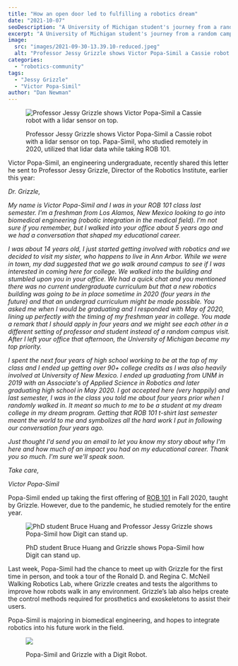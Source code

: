 ```yaml
---
title: "How an open door led to fulfilling a robotics dream"
date: "2021-10-07"
seoDescription: "A University of Michigan student's journey from a random campus visit to a robotics degree."
excerpt: "A University of Michigan student's journey from a random campus visit to a robotics degree."
image:
  src: "images/2021-09-30-13.39.10-reduced.jpeg"
  alt: "Professor Jessy Grizzle shows Victor Popa-Simil a Cassie robot with a lidar sensor on top."
categories:
  - "robotics-community"
tags:
  - "Jessy Grizzle"
  - "Victor Popa-Simil"
author: "Dan Newman"
---
```


<figure>

![Professor Jessy Grizzle shows Victor Popa-Simil a Cassie robot with a lidar sensor on top.](images/2021-09-30-13.38.39-reduced-1024x683.jpeg)

<figcaption>

Professor Jessy Grizzle shows Victor Popa-Simil a Cassie robot with a lidar sensor on top. Papa-Simil, who studied remotely in 2020, utilized that lidar data while taking ROB 101.

</figcaption>

</figure>

Victor Popa-Simil, an engineering undergraduate, recently shared this letter he sent to Professor Jessy Grizzle, Director of the Robotics Institute, earlier this year:

_Dr. Grizzle,_

_My name is Victor Popa-Simil and I was in your ROB 101 class last semester. I'm a freshman from Los Alamos, New Mexico looking to go into biomedical engineering (robotic integration in the medical field). I'm not sure if you remember, but I walked into your office about 5 years ago and we had a conversation that shaped my educational career._



_I was about 14 years old, I just started getting involved with robotics and we decided to visit my sister, who happens to live in Ann Arbor. While we were in town, my dad suggested that we go walk around campus to see if I was interested in coming here for college. We walked into the building and stumbled upon you in your office. We had a quick chat and you mentioned there was no current undergraduate curriculum but that a new robotics building was going to be in place sometime in 2020 (four years in the future) and that an undergrad curriculum might be made possible. You asked me when I would be graduating and I responded with May of 2020, lining up perfectly with the timing of my freshman year in college. You made a remark that I should apply in four years and we might see each other in a different setting of professor and student instead of a random campus visit. After I left your office that afternoon, the University of Michigan became my top priority._

_I spent the next four years of high school working to be at the top of my class and I ended up getting over 90+ college credits as I was also heavily involved at University of New Mexico. I ended up graduating from UNM in 2019 with an Associate's of Applied Science in Robotics and later graduating high school in May 2020. I got accepted here (very happily) and last semester, I was in the class you told me about four years prior when I randomly walked in. It meant so much to me to be a student at my dream college in my dream program. Getting that ROB 101 t-shirt last semester meant the world to me and symbolizes all the hard work I put in following our conversation four years ago._

_Just thought I'd send you an email to let you know my story about why I'm here and how much of an impact you had on my educational career. Thank you so much. I'm sure we'll speak soon._

_Take care,_

_Victor Popa-Simil_

Popa-Simil ended up taking the first offering of [ROB 101](https://robotics.umich.edu/academic-program/course-offerings/rob101-fall-2020/) in Fall 2020, taught by Grizzle. However, due to the pandemic, he studied remotely for the entire year.

<figure>

![PhD student Bruce Huang and Professor Jessy Grizzle shows Popa-Simil how Digit can stand up.](images/2021-09-30-13.39.10-reduced-1024x683.jpeg)

<figcaption>

PhD student Bruce Huang and Grizzle shows Popa-Simil how Digit can stand up.

</figcaption>

</figure>

Last week, Popa-Simil had the chance to meet up with Grizzle for the first time in person, and took a tour of the Ronald D. and Regina C. McNeil Walking Robotics Lab, where Grizzle creates and tests the algorithms to improve how robots walk in any environment. Grizzle’s lab also helps create the control methods required for prosthetics and exoskeletons to assist their users.

Popa-Simil is majoring in biomedical engineering, and hopes to integrate robotics into his future work in the field.

<figure>

![](images/2021-09-30-13.40.03-reduced-1-1024x683.jpeg)

<figcaption>

Popa-Simil and Grizzle with a Digit Robot.

</figcaption>

</figure>

